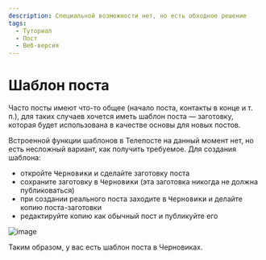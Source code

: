 ```yaml
---
description: Специальной возможности нет, но есть обходное решение
tags:
  - Туториал
  - Пост
  - Веб-версия
---
```


# Шаблон поста

Часто посты имеют что-то общее (начало поста, контакты в конце и т. п.), для таких случаев хочется иметь шаблон поста — заготовку, которая будет использована в качестве основы для новых постов.

Встроенной функции шаблонов в Телепосте на данный момент нет, но есть несложный вариант, как получить требуемое. Для создания шаблона:

<!-- markdownlint-capture -->
<!-- markdownlint-disable MD033 -->
* откройте <kbd>Черновики</kbd> и сделайте заготовку поста
* сохраните заготовку в <kbd>Черновики</kbd> (эта заготовка никогда не должна публиковаться)
* при создании реального поста заходите в <kbd>Черновики</kbd> и делайте копию поста-заготовки
* редактируйте копию как обычный пост и публикуйте его
<!-- markdownlint-restore -->

![image](/images/129975158-c6a5ddc5-5e83-4906-a654-60b8d388d6b8.png)

Таким образом, у вас есть шаблон поста в Черновиках.

